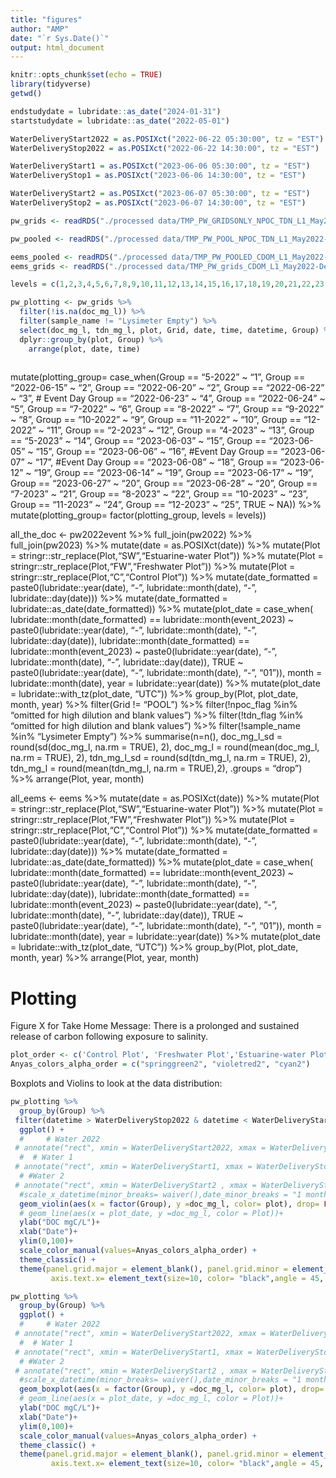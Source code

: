 ```yaml
---
title: "figures"
author: "AMP"
date: "`r Sys.Date()`"
output: html_document
---
```


```r
knitr::opts_chunk$set(echo = TRUE)
library(tidyverse)
getwd()
```

```r
endstudydate = lubridate::as_date("2024-01-31")
startstudydate = lubridate::as_date("2022-05-01")

WaterDeliveryStart2022 = as.POSIXct("2022-06-22 05:30:00", tz = "EST")
WaterDeliveryStop2022 = as.POSIXct("2022-06-22 14:30:00", tz = "EST")

WaterDeliveryStart1 = as.POSIXct("2023-06-06 05:30:00", tz = "EST")
WaterDeliveryStop1 = as.POSIXct("2023-06-06 14:30:00", tz = "EST")

WaterDeliveryStart2 = as.POSIXct("2023-06-07 05:30:00", tz = "EST")
WaterDeliveryStop2 = as.POSIXct("2023-06-07 14:30:00", tz = "EST")
```

```r
pw_grids <- readRDS("./processed data/TMP_PW_GRIDSONLY_NPOC_TDN_L1_May2022-Dec2023.rds")

pw_pooled <- readRDS("./processed data/TMP_PW_POOL_NPOC_TDN_L1_May2022-Dec2023.rds")

eems_pooled <- readRDS("./processed data/TMP_PW_POOLED_CDOM_L1_May2022-Dec2023.rds")
eems_grids <- readRDS("./processed data/TMP_PW_grids_CDOM_L1_May2022-Dec2023.rds")

```

```r

levels = c(1,2,3,4,5,6,7,8,9,10,11,12,13,14,15,16,17,18,19,20,21,22,23,24,25)

pw_plotting <- pw_grids %>%
  filter(!is.na(doc_mg_l)) %>%
  filter(sample_name != "Lysimeter Empty") %>%
  select(doc_mg_l, tdn_mg_l, plot, Grid, date, time, datetime, Group) %>%
  dplyr::group_by(plot, Group) %>% 
    arrange(plot, date, time) 
  
```

  mutate(plotting_group= case_when(Group == "5-2022" ~ "1",
                                   Group == "2022-06-15" ~ "2",
                                   Group == "2022-06-20" ~ "2",
                                   Group == "2022-06-22" ~ "3", # Event Day
                                   Group == "2022-06-23" ~ "4",
                                   Group == "2022-06-24" ~ "5",
                                   Group == "7-2022" ~ "6",
                                   Group == "8-2022" ~ "7",
                                   Group == "9-2022" ~ "8",
                                   Group == "10-2022" ~ "9",
                                   Group == "11-2022" ~ "10",
                                   Group == "12-2022" ~ "11",
                                   Group == "2-2023" ~ "12",
                                   Group == "4-2023" ~ "13",
                                   Group == "5-2023" ~ "14",
                                   Group == "2023-06-03" ~ "15",
                                   Group == "2023-06-05" ~ "15", 
                                   Group == "2023-06-06" ~ "16", #Event Day
                                   Group == "2023-06-07" ~ "17", #Event Day
                                   Group == "2023-06-08" ~ "18", 
                                   Group == "2023-06-12" ~ "19",
                                   Group == "2023-06-14" ~ "19",
                                   Group == "2023-06-17" ~ "19",
                                   Group == "2023-06-27" ~ "20",
                                   Group == "2023-06-28" ~ "20",
                                   Group == "7-2023" ~ "21",
                                   Group == "8-2023" ~ "22",
                                   Group == "10-2023" ~ "23",
                                   Group == "11-2023" ~ "24",
                                   Group == "12-2023" ~ "25",
                                   TRUE ~ NA)) %>%
         mutate(plotting_group= factor(plotting_group, levels = levels))

all_the_doc <- pw2022event %>%
  full_join(pw2022) %>%
  full_join(pw2023) %>%
  mutate(date = as.POSIXct(date)) %>%
  mutate(Plot = stringr::str_replace(Plot,"SW","Estuarine-water Plot")) %>%
  mutate(Plot = stringr::str_replace(Plot,"FW","Freshwater Plot")) %>%
  mutate(Plot = stringr::str_replace(Plot,"C","Control Plot")) %>%
  mutate(date_formatted = paste0(lubridate::year(date), "-", lubridate::month(date), "-", lubridate::day(date))) %>%
  mutate(date_formatted = lubridate::as_date(date_formatted)) %>%
  mutate(plot_date = case_when( lubridate::month(date_formatted) == lubridate::month(event_2023) ~ paste0(lubridate::year(date), "-", lubridate::month(date), "-", lubridate::day(date)),
                               lubridate::month(date_formatted) == lubridate::month(event_2023) ~ paste0(lubridate::year(date), "-", lubridate::month(date), "-", lubridate::day(date)),
          TRUE ~  paste0(lubridate::year(date), "-", lubridate::month(date), "-", "01")),
        month = lubridate::month(date),
        year = lubridate::year(date)) %>%
  mutate(plot_date = lubridate::with_tz(plot_date, "UTC")) %>%
  group_by(Plot, plot_date, month, year) %>% 
  filter(Grid != "POOL") %>%
  filter(!npoc_flag %in% "omitted for high dilution and blank values") %>%
  filter(!tdn_flag %in% "omitted for high dilution and blank values") %>%
  filter(!sample_name %in% "Lysimeter Empty") %>%
  summarise(n=n(),
              doc_mg_l_sd = round(sd(doc_mg_l, na.rm = TRUE), 2),
            doc_mg_l = round(mean(doc_mg_l, na.rm = TRUE), 2),
            tdn_mg_l_sd = round(sd(tdn_mg_l, na.rm = TRUE), 2),
            tdn_mg_l = round(mean(tdn_mg_l, na.rm = TRUE),2),
            .groups = "drop") %>%
    arrange(Plot, year, month)

all_eems <- eems %>%
   mutate(date = as.POSIXct(date)) %>%
  mutate(Plot = stringr::str_replace(Plot,"SW","Estuarine-water Plot")) %>%
  mutate(Plot = stringr::str_replace(Plot,"FW","Freshwater Plot")) %>%
  mutate(Plot = stringr::str_replace(Plot,"C","Control Plot")) %>%
  mutate(date_formatted = paste0(lubridate::year(date), "-", lubridate::month(date), "-", lubridate::day(date))) %>%
  mutate(date_formatted = lubridate::as_date(date_formatted)) %>%
  mutate(plot_date = case_when( lubridate::month(date_formatted) == lubridate::month(event_2023) ~ paste0(lubridate::year(date), "-", lubridate::month(date), "-", lubridate::day(date)),
                               lubridate::month(date_formatted) == lubridate::month(event_2023) ~ paste0(lubridate::year(date), "-", lubridate::month(date), "-", lubridate::day(date)),
          TRUE ~  paste0(lubridate::year(date), "-", lubridate::month(date), "-", "01")),
        month = lubridate::month(date),
        year = lubridate::year(date)) %>%
  mutate(plot_date = lubridate::with_tz(plot_date, "UTC")) %>%
  group_by(Plot, plot_date, month, year) %>% 
    arrange(Plot, year, month)
    
# Plotting

Figure X for Take Home Message: There is a prolonged and sustained release of carbon following exposure to salinity.

```r
plot_order <- c('Control Plot', 'Freshwater Plot','Estuarine-water Plot')
Anyas_colors_alpha_order = c("springgreen2", "violetred2", "cyan2")

```

Boxplots and Violins to look at the data distribution: 

```r

pw_plotting %>%
  group_by(Group) %>%
 filter(datetime > WaterDeliveryStop2022 & datetime < WaterDeliveryStart1) %>%
  ggplot() +
  #     # Water 2022
 # annotate("rect", xmin = WaterDeliveryStart2022, xmax = WaterDeliveryStop2022, ymin = -Inf, ymax = Inf, fill = "blue")+
  #  # Water 1
 # annotate("rect", xmin = WaterDeliveryStart1, xmax = WaterDeliveryStop1, ymin = -Inf, ymax = Inf, fill = "blue") +
  # #Water 2
 # annotate("rect", xmin = WaterDeliveryStart2 , xmax = WaterDeliveryStop2, ymin = -Inf, ymax = Inf, fill = "blue") +
  #scale_x_datetime(minor_breaks= waiver(),date_minor_breaks = "1 month", date_breaks="2 months",date_labels= '%b %y')+
  geom_violin(aes(x = factor(Group), y =doc_mg_l, color= plot), drop= FALSE)+
  # geom_line(aes(x = plot_date, y =doc_mg_l, color = Plot))+
  ylab("DOC mgC/L")+
  xlab("Date")+
  ylim(0,100)+
  scale_color_manual(values=Anyas_colors_alpha_order) +
  theme_classic() +
  theme(panel.grid.major = element_blank(), panel.grid.minor = element_blank(),
         axis.text.x= element_text(size=10, color= "black",angle = 45, hjust = 1)) 
```

```r
pw_plotting %>%
  group_by(Group) %>%
  ggplot() +
  #     # Water 2022
 # annotate("rect", xmin = WaterDeliveryStart2022, xmax = WaterDeliveryStop2022, ymin = -Inf, ymax = Inf, fill = "blue")+
  #  # Water 1
 # annotate("rect", xmin = WaterDeliveryStart1, xmax = WaterDeliveryStop1, ymin = -Inf, ymax = Inf, fill = "blue") +
  # #Water 2
 # annotate("rect", xmin = WaterDeliveryStart2 , xmax = WaterDeliveryStop2, ymin = -Inf, ymax = Inf, fill = "blue") +
  #scale_x_datetime(minor_breaks= waiver(),date_minor_breaks = "1 month", date_breaks="2 months",date_labels= '%b %y')+
  geom_boxplot(aes(x = factor(Group), y =doc_mg_l, color= plot), drop= FALSE)+
  # geom_line(aes(x = plot_date, y =doc_mg_l, color = Plot))+
  ylab("DOC mgC/L")+
  xlab("Date")+
  ylim(0,100)+
  scale_color_manual(values=Anyas_colors_alpha_order) +
  theme_classic() +
  theme(panel.grid.major = element_blank(), panel.grid.minor = element_blank(),
         axis.text.x= element_text(size=10, color= "black",angle = 45, hjust = 1)) 
```
